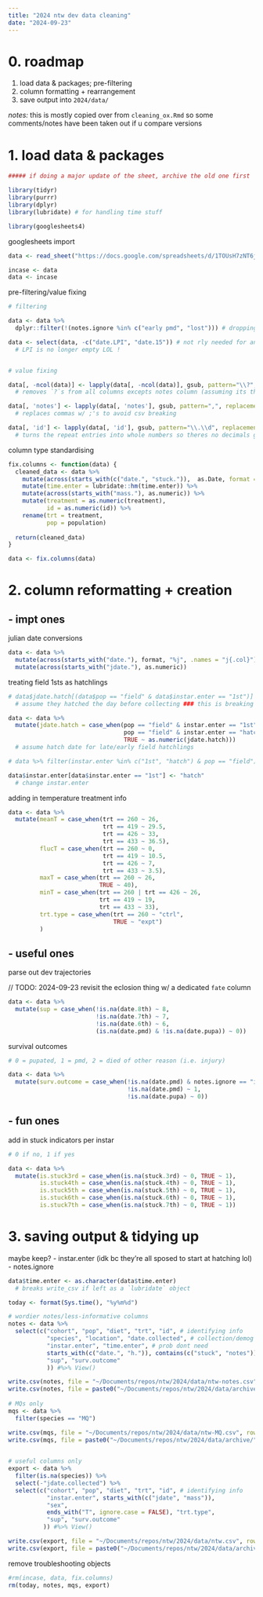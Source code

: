 ```yaml
---
title: "2024 ntw dev data cleaning"
date: "2024-09-23"
---
```


# 0. roadmap

1. load data & packages; pre-filtering
2. column formatting + rearrangement
3. save output into `2024/data/`

*notes:* this is mostly copied over from `cleaning_ox.Rmd` so some comments/notes have been taken out if u compare versions

# 1. load data & packages

```r

##### if doing a major update of the sheet, archive the old one first

library(tidyr)
library(purrr)
library(dplyr)
library(lubridate) # for handling time stuff

library(googlesheets4)
```

googlesheets import

```r
data <- read_sheet("https://docs.google.com/spreadsheets/d/1TOUsH7zNT6jF7SltYsD_8pK5tI7yR-Gqx-kDrodmJ00/edit?gid=1256964024", sheet = "ntw repeat", col_types = "c")

incase <- data
data <- incase
```

pre-filtering/value fixing

```r
# filtering

data <- data %>%
  dplyr::filter(!(notes.ignore %in% c("early pmd", "lost"))) # dropping things that died in 1 day or got lost

data <- select(data, -c("date.LPI", "date.15")) # not rly needed for analyses/LPI is empty lol
  # LPI is no longer empty LOL !


# value fixing

data[, -ncol(data)] <- lapply(data[, -ncol(data)], gsub, pattern="\\?", replacement = "") 
  # removes `?`s from all columns excepts notes column (assuming its the last col in the df)

data[, 'notes'] <- lapply(data[, 'notes'], gsub, pattern=",", replacement = ";") 
  # replaces commas w/ ;'s to avoid csv breaking

data[, 'id'] <- lapply(data[, 'id'], gsub, pattern="\\.\\d", replacement = "") 
  # turns the repeat entries into whole numbers so theres no decimals going on after as.numeric(id)

```

column type standardising

```r
fix.columns <- function(data) {
  cleaned_data <- data %>%
    mutate(across(starts_with(c("date.", "stuck.")),  as.Date, format = "%m/%d"))%>%
    mutate(time.enter = lubridate::hm(time.enter)) %>%
    mutate(across(starts_with("mass."), as.numeric)) %>%
    mutate(treatment = as.numeric(treatment),
           id = as.numeric(id)) %>%
    rename(trt = treatment,
           pop = population)
  
  return(cleaned_data)
}

data <- fix.columns(data)
```


# 2. column reformatting + creation

## - impt ones

julian date conversions

```r
data <- data %>%
  mutate(across(starts_with("date."), format, "%j", .names = "j{.col}")) %>%
  mutate(across(starts_with("jdate."), as.numeric))
```

treating field 1sts as hatchlings

```r
# data$jdate.hatch[(data$pop == "field" & data$instar.enter == "1st")] <- as.numeric(data$jdate.collected - 1)
  # assume they hatched the day before collecting ### this is breaking as of 2024-10-08

data <- data %>%
  mutate(jdate.hatch = case_when(pop == "field" & instar.enter == "1st" ~ as.numeric(jdate.collected - 1),
                                 pop == "field" & instar.enter == "hatch" & is.na(jdate.hatch) ~ as.numeric(jdate.collected),
                                 TRUE ~ as.numeric(jdate.hatch)))
  # assume hatch date for late/early field hatchlings

# data %>% filter(instar.enter %in% c("1st", "hatch") & pop == "field") %>% select(c("id", "instar.enter", "jdate.collected", "jdate.hatch")) %>% View() # troubleshooting

data$instar.enter[data$instar.enter == "1st"] <- "hatch" 
  # change instar.enter


```


adding in temperature treatment info

```r
data <- data %>%
  mutate(meanT = case_when(trt == 260 ~ 26,
                           trt == 419 ~ 29.5,
                           trt == 426 ~ 33,
                           trt == 433 ~ 36.5),
         flucT = case_when(trt == 260 ~ 0,
                           trt == 419 ~ 10.5,
                           trt == 426 ~ 7,
                           trt == 433 ~ 3.5),
         maxT = case_when(trt == 260 ~ 26,
                          TRUE ~ 40),
         minT = case_when(trt == 260 | trt == 426 ~ 26,
                          trt == 419 ~ 19,
                          trt == 433 ~ 33),
         trt.type = case_when(trt == 260 ~ "ctrl",
                              TRUE ~ "expt")
         )
```


## - useful ones

parse out dev trajectories

// TODO: 2024-09-23 revisit the eclosion thing w/ a dedicated `fate` column

```r
data <- data %>%
  mutate(sup = case_when(!is.na(date.8th) ~ 8,
                         !is.na(date.7th) ~ 7,
                         !is.na(date.6th) ~ 6,
                         (is.na(date.pmd) & !is.na(date.pupa)) ~ 0)) 

```


survival outcomes

```r
# 0 = pupated, 1 = pmd, 2 = died of other reason (i.e. injury)

data <- data %>%
  mutate(surv.outcome = case_when(!is.na(date.pmd) & notes.ignore == "injured" ~ 2,
                                  !is.na(date.pmd) ~ 1,
                                  !is.na(date.pupa) ~ 0))
```




## - fun ones

add in stuck indicators per instar

```r
# 0 if no, 1 if yes

data <- data %>%
  mutate(is.stuck3rd = case_when(is.na(stuck.3rd) ~ 0, TRUE ~ 1),
         is.stuck4th = case_when(is.na(stuck.4th) ~ 0, TRUE ~ 1),
         is.stuck5th = case_when(is.na(stuck.5th) ~ 0, TRUE ~ 1),
         is.stuck6th = case_when(is.na(stuck.6th) ~ 0, TRUE ~ 1),
         is.stuck7th = case_when(is.na(stuck.7th) ~ 0, TRUE ~ 1))

```


# 3. saving output & tidying up

maybe keep?
  - instar.enter (idk bc they're all sposed to start at hatching lol)
  - notes.ignore


```r
data$time.enter <- as.character(data$time.enter) 
  # breaks write_csv if left as a `lubridate` object

today <- format(Sys.time(), "%y%m%d")

# wordier notes/less-informative columns
notes <- data %>%
  select(c("cohort", "pop", "diet", "trt", "id", # identifying info
           "species", "location", "date.collected", # collection/demog info
           "instar.enter", "time.enter", # prob dont need
           starts_with(c("date.", "h.")), contains(c("stuck", "notes")), # dev stuff that is jdated
           "sup", "surv.outcome"
           )) #%>% View()

write.csv(notes, file = "~/Documents/repos/ntw/2024/data/ntw-notes.csv", row.names = FALSE)
write.csv(notes, file = paste0("~/Documents/repos/ntw/2024/data/archive/", today, "_ntw-notes.csv" ), row.names = FALSE)
  
# MQs only
mqs <- data %>%
  filter(species == "MQ")

write.csv(mqs, file = "~/Documents/repos/ntw/2024/data/ntw-MQ.csv", row.names = FALSE)
write.csv(mqs, file = paste0("~/Documents/repos/ntw/2024/data/archive/", today, "_ntw-MQ.csv" ), row.names = FALSE)

  
# useful columns only
export <- data %>%
  filter(is.na(species)) %>%
  select(-"jdate.collected") %>%
  select(c("cohort", "pop", "diet", "trt", "id", # identifying info
           "instar.enter", starts_with(c("jdate", "mass")), 
           "sex",
           ends_with("T", ignore.case = FALSE), "trt.type",
           "sup", "surv.outcome"
          )) #%>% View()

write.csv(export, file = "~/Documents/repos/ntw/2024/data/ntw.csv", row.names = FALSE)
write.csv(export, file = paste0("~/Documents/repos/ntw/2024/data/archive/", today, "_ntw.csv" ), row.names = FALSE)

```

remove troubleshooting objects

```r
#rm(incase, data, fix.columns)
rm(today, notes, mqs, export)
```



